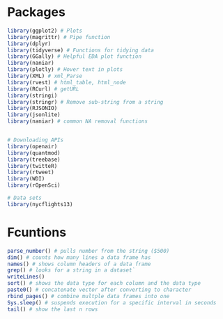 # Packages
```r
library(ggplot2) # Plots
library(magrittr) # Pipe function
library(dplyr)
library(tidyverse) # Functions for tidying data
library(GGally) # Helpful EDA plot function
library(naniar)
library(plotly) # Hover text in plots
library(XML) # xml_Parse
library(rvest) # html_table, html_node
library(RCurl) # getURL
library(stringi)
library(stringr) # Remove sub-string from a string
library(RJSONIO)
library(jsonlite)
library(naniar) # common NA removal functions


# Downloading APIs
library(openair)
library(quantmod)
library(treebase)
library(twitteR)
library(rtweet)
library(WDI)
library(rOpenSci)

# Data sets
library(nycflights13)
```

# Fcuntions
```r
parse_number() # pulls number from the string ($500)
dim() # counts how many lines a data frame has
names() # shows column headers of a data frame
grep() # looks for a string in a dataset`
writeLines()
sort() # shows the data type for each column and the data type
paste0() # concatenate vector after converting to character
rbind_pages() # combine multple data frames into one
Sys.sleep() # suspends execution for a specific interval in seconds
tail() # show the last n rows
```